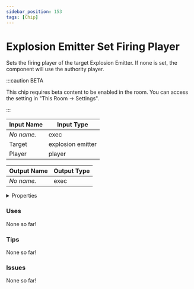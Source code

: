 ```yaml
---
sidebar_position: 153
tags: [Chip]
---
```


# Explosion Emitter Set Firing Player

Sets the firing player of the target Explosion Emitter. If none is set, the component will use the authority player.

:::caution BETA

This chip requires beta content to be enabled in the room. You can access the setting in "This Room -> Settings".

:::


<EsbSvg />

| Input Name | Input Type |
|-----------|-----------|
| *No name.* | exec |
| Target | explosion emitter |
| Player | player |

| Output Name | Output Type |
|-----------|-----------|
| *No name.* | exec |


<details>
  <summary>Properties</summary>
  <div>
    <div>
    <table>
      <thead>
        <tr>
          <th>Is beta required?</th>
          <th>✅</th>
        </tr>
        <tr>
          <th>Is this chip a trolling risk?</th>
          <th>❌</th>
        </tr>
        <tr>
          <th>Chip UUID</th>
          <th>d39b968d-bdab-4548-aaa7-745e3155789e</th>
        </tr>
      </thead>
    </table>
    </div>
  </div>
</details>

### Uses

None so far!

### Tips

None so far!

### Issues

None so far!